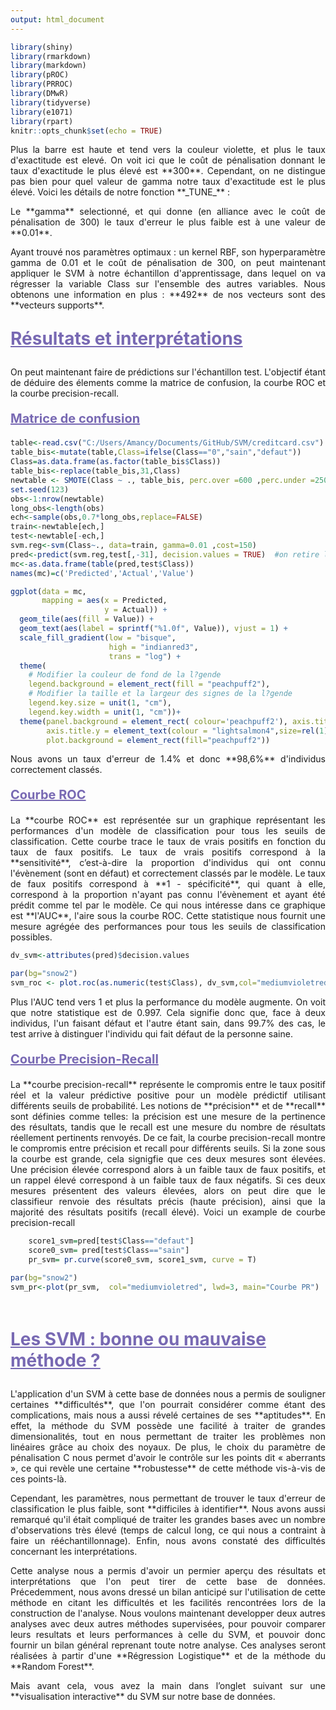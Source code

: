 ```yaml
---
output: html_document
---
```


```r
library(shiny)
library(rmarkdown)
library(markdown)
library(pROC)
library(PRROC)
library(DMwR)
library(tidyverse)
library(e1071)
library(rpart)
knitr::opts_chunk$set(echo = TRUE)
```

<p style="text-align:justify";>
Plus la barre est haute et tend vers la couleur violette, et plus le taux d'exactitude est elevé. On voit ici que le coût de pénalisation donnant le taux d'exactitude le plus élevé est **300**. Cependant, on ne distingue pas bien pour quel valeur de gamma notre taux d'exactitude est le plus élevé. Voici les détails de notre fonction **_TUNE_** : 
</p>

<p style="text-align:justify";>
Le **gamma** selectionné, et qui donne (en alliance avec le coût de pénalisation de 300) le taux d'erreur le plus faible est à une valeur de **0.01**.
</p>

<p style="text-align:justify";>
Ayant trouvé nos paramètres optimaux : un kernel RBF, son hyperparamètre gamma de 0.01 et le coût de pénalisation de 300, on peut maintenant appliquer le SVM à notre échantillon d'apprentissage, dans lequel on va régresser la variable Class sur l'ensemble des autres variables. Nous obtenons une information en plus : **492** de nos vecteurs sont des **vecteurs supports**.
</p>

<p style="color: #7869b3;font-size:2em;text-align:left;text-decoration : underline;">
**Résultats et interprétations**
</p>

<p style="text-align:justify";>
On peut maintenant faire de prédictions sur l'échantillon test. L'objectif étant de déduire des élements comme la matrice de confusion, la courbe ROC et la courbe precision-recall.
</p>

<p style="color: #7869b3;font-size:20px;text-align:left;text-decoration : underline;">
**Matrice de confusion**
</p>

```r
table<-read.csv("C:/Users/Amancy/Documents/GitHub/SVM/creditcard.csv")
table_bis<-mutate(table,Class=ifelse(Class=="0","sain","defaut"))
Class=as.data.frame(as.factor(table_bis$Class))
table_bis<-replace(table_bis,31,Class)
newtable <- SMOTE(Class ~ ., table_bis, perc.over =600 ,perc.under =250)
set.seed(123)
obs<-1:nrow(newtable)
long_obs<-length(obs)
ech<-sample(obs,0.7*long_obs,replace=FALSE)
train<-newtable[ech,] 
test<-newtable[-ech,]
svm.reg<-svm(Class~., data=train, gamma=0.01 ,cost=150) 
pred<-predict(svm.reg,test[,-31], decision.values = TRUE)  #on retire la colonne class de test
mc<-as.data.frame(table(pred,test$Class))
names(mc)=c('Predicted','Actual','Value')
```

```r
ggplot(data = mc,
       mapping = aes(x = Predicted,
                     y = Actual)) +
  geom_tile(aes(fill = Value)) +
  geom_text(aes(label = sprintf("%1.0f", Value)), vjust = 1) +
  scale_fill_gradient(low = "bisque",
                      high = "indianred3",
                      trans = "log") +
  theme(
    # Modifier la couleur de fond de la l?gende
    legend.background = element_rect(fill = "peachpuff2"),
    # Modifier la taille et la largeur des signes de la l?gende
    legend.key.size = unit(1, "cm"),
    legend.key.width = unit(1, "cm"))+
  theme(panel.background = element_rect( colour='peachpuff2'), axis.title.x = element_text(colour = "lightsalmon4", size=rel(1)),
        axis.title.y = element_text(colour = "lightsalmon4",size=rel(1)),
        plot.background = element_rect(fill="peachpuff2"))

```

<p style="text-align:justify";>
Nous avons un taux d'erreur de 1.4% et donc **98,6%** d'individus correctement classés.
</p>

<p style="color: #7869b3;font-size:20px;text-align:left;text-decoration : underline;">
**Courbe ROC**
</p>

<p style="text-align:justify";>
La **courbe ROC** est représentée sur un graphique représentant les performances d'un modèle de classification pour tous les seuils de classification. Cette courbe trace le taux de vrais positifs en fonction du taux de faux positifs. Le taux de vrais positifs correspond à la **sensitivité**, c’est-à-dire la proportion d'individus qui ont connu l'évènement (sont en défaut) et correctement classés par le modèle. Le taux de faux positifs correspond à **1 - spécificité**, qui quant à elle, correspond à la proportion n'ayant pas connu l'évènement et ayant été prédit comme tel par le modèle. Ce qui nous intéresse dans ce graphique est **l'AUC**, l'aire sous la courbe ROC. Cette statistique nous fournit une mesure agrégée des performances pour tous les seuils de classification possibles.
</p>

```r
dv_svm<-attributes(pred)$decision.values
```

```r
par(bg="snow2")
svm_roc <- plot.roc(as.numeric(test$Class), dv_svm,col="mediumvioletred", lwd=3, xlab = "1 - Spécificité",ylab="Sensitivite", print.auc=TRUE)
```

<p style="text-align:justify";>
Plus l'AUC tend vers 1 et plus la performance du modèle augmente. On voit que notre statistique est de 0.997. Cela signifie donc que, face à deux individus, l'un faisant défaut et l'autre étant sain, dans 99.7% des cas, le test arrive à distinguer l'individu qui fait défaut de la personne saine.
</p>

<p style="color: #7869b3;font-size:20px;text-align:left;text-decoration : underline;">
**Courbe Precision-Recall**
</p>

<p style="text-align:justify";>
La **courbe precision-recall** représente le compromis entre le taux positif réel et la valeur prédictive positive pour un modèle prédictif utilisant différents seuils de probabilité. Les notions de **précision** et de **recall** sont définies comme telles: la précision est une mesure de la pertinence des résultats, tandis que le recall est une mesure du nombre de résultats réellement pertinents renvoyés.
De ce fait, la courbe precision-recall montre le compromis entre précision et recall pour différents seuils. Si la zone sous la courbe est grande, cela signigfie que ces deux mesures sont élevées. Une précision élevée correspond alors à un faible taux de faux positifs, et un rappel élevé correspond à un faible taux de faux négatifs. Si ces deux mesures présentent des valeurs élevées, alors on peut dire que le classifieur renvoie des résultats précis (haute précision), ainsi que la majorité des résultats positifs (recall élevé). Voici un example de courbe precision-recall
</p>

```r
    score1_svm=pred[test$Class=="defaut"]
    score0_svm= pred[test$Class=="sain"]
    pr_svm= pr.curve(score0_svm, score1_svm, curve = T)
```

```r
par(bg="snow2")
svm_pr<-plot(pr_svm,  col="mediumvioletred", lwd=3, main="Courbe PR")
```
<p>&nbsp; </p>

<p style="color: #7869b3;font-size:2em;text-align:left;text-decoration : underline;">
**Les SVM : bonne ou mauvaise méthode ?**
</p>

<p style="text-align:justify";>
L'application d'un SVM à cette base de données nous a permis de souligner certaines **difficultés**, que l'on pourrait considérer comme étant des complications, mais nous a aussi révelé certaines de ses **aptitudes**. En effet, la méthode du SVM possède une facilité à traiter de grandes dimensionalités, tout en nous permettant de traiter les problèmes non linéaires grâce au choix des noyaux. De plus, le choix du paramètre de pénalisation C nous permet d'avoir le contrôle sur les points dit « aberrants », ce qui revèle une certaine **robustesse** de cette méthode vis-à-vis de ces points-là.
</p>

<p style="text-align:justify";>
Cependant, les paramètres, nous permettant de trouver le taux d'erreur de classification le plus faible, sont **difficiles à identifier**. Nous avons aussi remarqué qu'il était compliqué de traiter les grandes bases avec un nombre d'observations très élevé (temps de calcul long, ce qui nous a contraint à faire un rééchantillonnage). Enfin, nous avons constaté des difficultés concernant les interprétations.
</p>

<p style="text-align:justify";>
Cette analyse nous a permis d'avoir un permier aperçu des résultats et interprétations que l'on peut tirer de cette base de données. Précedemment, nous avons dressé un bilan anticipé sur l'utilisation de cette méthode en citant les difficultés et les facilités rencontrées lors de la construction de l'analyse. Nous voulons maintenant developper deux autres analyses avec deux autres méthodes supervisées, pour pouvoir comparer leurs resultats et leurs performances à celle du SVM, et pouvoir donc fournir un bilan général reprenant toute notre analyse. Ces analyses seront réalisées à partir d'une **Régression Logistique** et de la méthode du **Random Forest**.
</p>

<p style="text-align:justify";>
Mais avant cela, vous avez la main dans l’onglet suivant sur une **visualisation interactive** du SVM sur notre base de données.
</p>


<p>&nbsp; </p>
<p>&nbsp; </p>